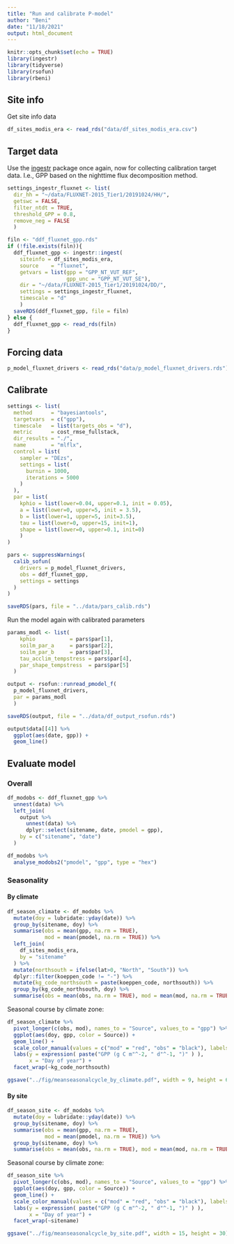 ```yaml
---
title: "Run and calibrate P-model"
author: "Beni"
date: "11/18/2021"
output: html_document
---
```


```r
knitr::opts_chunk$set(echo = TRUE)
library(ingestr)
library(tidyverse)
library(rsofun)
library(rbeni)
```

## Site info

Get site info data
```r
df_sites_modis_era <- read_rds("data/df_sites_modis_era.csv")
```

## Target data

Use the [ingestr](https://github.com/stineb/ingestr) package once again, now for collecting calibration target data. I.e., GPP based on the nighttime flux decomposition method.
```r
settings_ingestr_fluxnet <- list(
  dir_hh = "~/data/FLUXNET-2015_Tier1/20191024/HH/", 
  getswc = FALSE,
  filter_ntdt = TRUE,
  threshold_GPP = 0.8,
  remove_neg = FALSE
  )

filn <- "ddf_fluxnet_gpp.rds"
if (!file.exists(filn)){
  ddf_fluxnet_gpp <- ingestr::ingest(
    siteinfo = df_sites_modis_era,
    source    = "fluxnet",
    getvars = list(gpp = "GPP_NT_VUT_REF",
                   gpp_unc = "GPP_NT_VUT_SE"),
    dir = "~/data/FLUXNET-2015_Tier1/20191024/DD/",
    settings = settings_ingestr_fluxnet,
    timescale = "d"
    )
  saveRDS(ddf_fluxnet_gpp, file = filn)
} else {
  ddf_fluxnet_gpp <- read_rds(filn)
}
```

## Forcing data

```r
p_model_fluxnet_drivers <- read_rds("data/p_model_fluxnet_drivers.rds")
```

## Calibrate

```r
settings <- list(
  method      = "bayesiantools",
  targetvars  = c("gpp"),
  timescale   = list(targets_obs = "d"),
  metric      = cost_rmse_fullstack,
  dir_results = "./",
  name        = "mlflx",
  control = list(
    sampler = "DEzs",
    settings = list(
      burnin = 1000,
      iterations = 5000
    )
  ),
  par = list(
    kphio = list(lower=0.04, upper=0.1, init = 0.05),
    a = list(lower=0, upper=5, init = 3.5),
    b = list(lower=1, upper=5, init=3.5),
    tau = list(lower=0, upper=15, init=1),
    shape = list(lower=0, upper=0.1, init=0)
    )
)

pars <- suppressWarnings(
  calib_sofun(
    drivers = p_model_fluxnet_drivers,
    obs = ddf_fluxnet_gpp,
    settings = settings
  )
)

saveRDS(pars, file = "../data/pars_calib.rds")
```

Run the model again with calibrated parameters
```r
params_modl <- list(
    kphio           = pars$par[1],
    soilm_par_a     = pars$par[2],
    soilm_par_b     = pars$par[3],
    tau_acclim_tempstress = pars$par[4],
    par_shape_tempstress  = pars$par[5]
  )

output <- rsofun::runread_pmodel_f(
  p_model_fluxnet_drivers,
  par = params_modl
  )

saveRDS(output, file = "../data/df_output_rsofun.rds")

output$data[[4]] %>% 
  ggplot(aes(date, gpp)) +
  geom_line()
```


## Evaluate model

### Overall

```r
df_modobs <- ddf_fluxnet_gpp %>% 
  unnest(data) %>% 
  left_join(
    output %>% 
      unnest(data) %>% 
      dplyr::select(sitename, date, pmodel = gpp),
    by = c("sitename", "date")
  )
```

```r
df_modobs %>% 
  analyse_modobs2("pmodel", "gpp", type = "hex")
```


### Seasonality

#### By climate
```r
df_season_climate <- df_modobs %>% 
  mutate(doy = lubridate::yday(date)) %>% 
  group_by(sitename, doy) %>% 
  summarise(obs = mean(gpp, na.rm = TRUE), 
            mod = mean(pmodel, na.rm = TRUE)) %>% 
  left_join(
    df_sites_modis_era,
    by = "sitename"
  ) %>%
  mutate(northsouth = ifelse(lat>0, "North", "South")) %>% 
  dplyr::filter(koeppen_code != "-") %>%
  mutate(kg_code_northsouth = paste(koeppen_code, northsouth)) %>% 
  group_by(kg_code_northsouth, doy) %>% 
  summarise(obs = mean(obs, na.rm = TRUE), mod = mean(mod, na.rm = TRUE))
```

Seasonal course by climate zone:
```r
df_season_climate %>% 
  pivot_longer(c(obs, mod), names_to = "Source", values_to = "gpp") %>% 
  ggplot(aes(doy, gpp, color = Source)) +
  geom_line() +
  scale_color_manual(values = c("mod" = "red", "obs" = "black"), labels = c("P-model", "obs.")) +
  labs(y = expression( paste("GPP (g C m"^-2, " d"^-1, ")" ) ),
       x = "Day of year") +
  facet_wrap(~kg_code_northsouth)

ggsave("../fig/meanseasonalcycle_by_climate.pdf", width = 9, height = 6)
```

#### By site
```r
df_season_site <- df_modobs %>% 
  mutate(doy = lubridate::yday(date)) %>% 
  group_by(sitename, doy) %>% 
  summarise(obs = mean(gpp, na.rm = TRUE), 
            mod = mean(pmodel, na.rm = TRUE)) %>% 
  group_by(sitename, doy) %>% 
  summarise(obs = mean(obs, na.rm = TRUE), mod = mean(mod, na.rm = TRUE))
```

Seasonal course by climate zone:
```r
df_season_site %>% 
  pivot_longer(c(obs, mod), names_to = "Source", values_to = "gpp") %>% 
  ggplot(aes(doy, gpp, color = Source)) +
  geom_line() +
  scale_color_manual(values = c("mod" = "red", "obs" = "black"), labels = c("P-model", "obs.")) +
  labs(y = expression( paste("GPP (g C m"^-2, " d"^-1, ")" ) ),
       x = "Day of year") +
  facet_wrap(~sitename)

ggsave("../fig/meanseasonalcycle_by_site.pdf", width = 15, height = 30)
```

<!-- Define evaluation settings. -->
<!-- ```{r} -->
<!-- evalsites <- p_model_fluxnet_drivers %>% pull(sitename) -->
<!-- settings_eval <- list( -->
<!--   benchmark = list( gpp = c("fluxnet") ), -->
<!--   sitenames = evalsites, -->
<!--   agg       = 8  # An integer specifying the number of days used to define the width of bins for daily data aggregated to several days -->
<!--   ) -->
<!-- ``` -->

<!-- And finally run the evaluation. -->
<!-- ```{r warning=FALSE, message=FALSE, error=FALSE} -->
<!-- library(sofunCalVal) -->
<!-- source("~/sofunCalVal/R/eval_sofun.R") -->
<!-- out_eval <- eval_sofun(  -->
<!--   output,  -->
<!--   settings_eval,  -->
<!--   settings_sims,  -->
<!--   obs_eval = ddf_fluxnet_gpp,  -->
<!--   overwrite = TRUE,  -->
<!--   light = FALSE  -->
<!--   ) -->
<!-- ``` -->

<!-- ### Evaluation results -->

<!-- #### Metrics table -->

<!-- ```{r} -->
<!-- out_eval$gpp$fluxnet$metrics %>%  -->
<!--   bind_rows(.id = "Level") %>%  -->
<!--   kable -->
<!-- ``` -->

<!-- #### Visualisations -->

<!-- ```{r message=FALSE, warning=FALSE} -->
<!-- out_eval$gpp$fluxnet$plot$gg_modobs_xdaily -->
<!-- out_eval$gpp$fluxnet$plot$gg_modobs_spatial_annual -->
<!-- ``` -->


